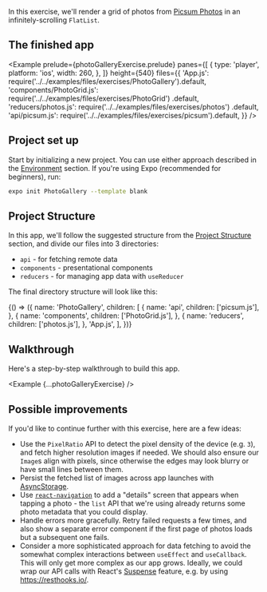 
In this exercise, we'll render a grid of photos from [Picsum Photos](https://picsum.photos) in an infinitely-scrolling `FlatList`.

## The finished app

<Example
  prelude={photoGalleryExercise.prelude}
  panes={[
    {
      type: 'player',
      platform: 'ios',
      width: 260,
    },
  ]}
  height={540}
  files={{
    'App.js': require('../../examples/files/exercises/PhotoGallery').default,
    'components/PhotoGrid.js': require('../../examples/files/exercises/PhotoGrid')
      .default,
    'reducers/photos.js': require('../../examples/files/exercises/photos')
      .default,
    'api/picsum.js': require('../../examples/files/exercises/picsum').default,
  }}
/>

## Project set up

Start by initializing a new project. You can use either approach described in the [Environment](/environment) section. If you're using Expo (recommended for beginners), run:

```bash
expo init PhotoGallery --template blank
```

## Project Structure

In this app, we'll follow the suggested structure from the [Project Structure](/app/project_structure) section, and divide our files into 3 directories:

- `api` - for fetching remote data
- `components` - presentational components
- `reducers` - for managing app data with `useReducer`

The final directory structure will look like this:

<FileTreeDiagram>
  {() => ({
    name: 'PhotoGallery',
    children: [
      {
        name: 'api',
        children: ['picsum.js'],
      },
      {
        name: 'components',
        children: ['PhotoGrid.js'],
      },
      {
        name: 'reducers',
        children: ['photos.js'],
      },
      'App.js',
    ],
  })}
</FileTreeDiagram>

## Walkthrough

Here's a step-by-step walkthrough to build this app.

<Example {...photoGalleryExercise} />

## Possible improvements

If you'd like to continue further with this exercise, here are a few ideas:

- Use the `PixelRatio` API to detect the pixel density of the device (e.g. `3`), and fetch higher resolution images if needed. We should also ensure our `Image`s align with pixels, since otherwise the edges may look blurry or have small lines between them.
- Persist the fetched list of images across app launches with [AsyncStorage](/app/persistence/asyncstorage).
- Use [`react-navigation`](/app/navigation/react_navigation) to add a "details" screen that appears when tapping a photo - the `list` API that we're using already returns some photo metadata that you could display.
- Handle errors more gracefully. Retry failed requests a few times, and also show a separate error component if the first page of photos loads but a subsequent one fails.
- Consider a more sophisticated approach for data fetching to avoid the somewhat complex interactions between `useEffect` and `useCallback`. This will only get more complex as our app grows. Ideally, we could wrap our API calls with React's [Suspense](https://reactjs.org/docs/concurrent-mode-suspense.html) feature, e.g. by using https://resthooks.io/.

